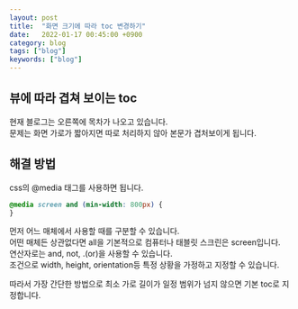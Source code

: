 ```yaml
---
layout: post
title:  "화면 크기에 따라 toc 변경하기"
date:   2022-01-17 00:45:00 +0900
category: blog
tags: ["blog"]
keywords: ["blog"]
---
```


## 뷰에 따라 겹쳐 보이는 toc
현재 블로그는 오른쪽에 목차가 나오고 있습니다.  
문제는 화면 가로가 짧아지면 따로 처리하지 않아 본문가 겹처보이게 됩니다.  

## 해결 방법
css의 @media 태그를 사용하면 됩니다.  
```css
@media screen and (min-width: 800px) {
}
```
먼저 어느 매체에서 사용할 때를 구분할 수 있습니다.  
어떤 매체든 상관없다면 all을 기본적으로 컴퓨터나 태블릿 스크린은 screen입니다.  
연산자로는 and, not, .(or)을 사용할 수 있습니다.  
조건으로 width, height, orientation등 특정 상황을 가정하고 지정할 수 있습니다.  

따라서 가장 간단한 방법으로 최소 가로 길이가 일정 범위가 넘지 않으면 기본 toc로 지정합니다.  

